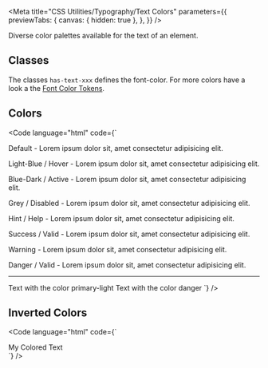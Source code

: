 
<Meta
  title="CSS Utilities/Typography/Text Colors"
  parameters={{
    previewTabs: {
      canvas: { hidden: true },
    },
  }}
/>

<Banner label="Text Colors" section="CSS Utilities" color="green" />

<Lead>Diverse color palettes available for the text of an element.</Lead>

## Classes

The classes `has-text-xxx` defines the font-color. For more colors have a look a the [Font Color Tokens]().

<CssTypographyColors />

## Colors

<Code language="html" code={`
<p>Default - Lorem ipsum dolor sit, amet consectetur adipisicing elit.</p>
<p class="has-text-light-blue">Light-Blue / Hover - Lorem ipsum dolor sit, amet consectetur adipisicing elit.</p>
<p class="has-text-blue-dark">Blue-Dark / Active - Lorem ipsum dolor sit, amet consectetur adipisicing elit.</p>
<p class="has-text-grey">Grey / Disabled - Lorem ipsum dolor sit, amet consectetur adipisicing elit.</p>
<p class="has-text-blue-light">Hint / Help - Lorem ipsum dolor sit, amet consectetur adipisicing elit.</p>
<p class="has-text-success">Success / Valid - Lorem ipsum dolor sit, amet consectetur adipisicing elit.</p>
<p class="has-text-warning">Warning - Lorem ipsum dolor sit, amet consectetur adipisicing elit.</p>
<p class="has-text-danger">Danger / Valid - Lorem ipsum dolor sit, amet consectetur adipisicing elit.</p>

<hr />

<bal-text color="primary-light">Text with the color primary-light</bal-text>
<bal-text color="danger">Text with the color danger</bal-text>
`} />

## Inverted Colors

<Code language="html" code={`
<div class="has-background-green-6 p-normal">
    <span class="has-text-green-6-inverted">My Colored Text</span>
</div>
`} />




